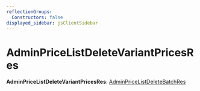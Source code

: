 ```yaml
---
reflectionGroups:
  Constructors: false
displayed_sidebar: jsClientSidebar
---
```



# AdminPriceListDeleteVariantPricesRes

 **AdminPriceListDeleteVariantPricesRes**: [AdminPriceListDeleteBatchRes](js_client.internal.AdminPriceListDeleteBatchRes.mdx)
